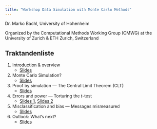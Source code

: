```yaml
---
title: "Workshop Data Simulation with Monte Carlo Methods"
---
```


Dr. Marko Bachl, University of Hohenheim

Organized by the Computational Methods Working Group (CMWG)
at the University of Zurich & ETH Zurich, Switzerland

## Traktandenliste

1)  Introduction & overview
    - [Slides](qmd/01_intro.html)

2)  Monte Carlo Simulation?
    - [Slides](qmd/02_monte_carlo.html )

3)  Proof by simulation --- The Central Limit Theorem (CLT) 
    - [Slides](qmd/03_prove.html)

4)  Errors and power --- Torturing the *t*-test
    - [Slides 1](qmd/04_1_errors_power.html), [Slides 2](qmd/04_2_errors_power.html)

5)  Misclassification and bias --- Messages mismeasured
    - [Slides](qmd/05_misclass_bias.html)

6)  Outlook: What's next?
    - [Slides](qmd/06_outlook.html)

